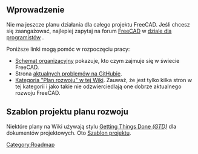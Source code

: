 <languages/>

==Wprowadzenie==

Nie ma jeszcze planu działania dla całego projektu FreeCAD. Jeśli chcesz się zaangażować, najlepiej zapytaj na forum [https://forum.freecadweb.org/index.php FreeCAD] w [https://forum.freecadweb.org/viewforum.php?f=10 dziale dla programistów] .

Poniższe linki mogą pomóc w rozpoczęciu pracy:
* [[Organization_chart/pl|Schemat organizacyjny]] pokazuje, kto czym zajmuje się w świecie FreeCAD.
* Strona [https://github.com/FreeCAD/FreeCAD/issues?q=is%3Aopen+is%3Aissue aktualnych problemów na GitHubie].
* [[:Category:Roadmap|Kategoria "Plan rozwoju" w tej Wiki]]. Zauważ, że jest tylko kilka stron w tej kategorii i jako takie nie odzwierciedlają one dobrze aktualnego rozwoju FreeCAD.

==Szablon projektu planu rozwoju==

Niektóre plany na Wiki używają stylu [https://en.wikipedia.org/wiki/Getting_Things_Done#Methodology Getting Things Done ''(GTD)''] dla dokumentów projektowych. Oto [[Project_template|Szablon projektu]].


[[Category:Roadmap]]